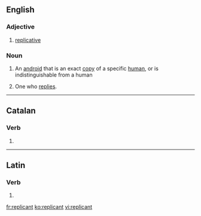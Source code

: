 ==English==

===Adjective===
{{en-adj}}

# [[replicative]]

===Noun===
{{en-noun}}

# {{science fiction}} An [[android]] that is an exact [[copy]] of a specific [[human]], or is indistinguishable from a human
# {{archaic}} One who [[reply|replies]].

----

==Catalan==

===Verb===
{{head|ca|verb form}}

# {{ca-verb form of|t=pres|m=ptc|replicar}}

----

==Latin==

===Verb===
{{la-verb-form|replicant}}

# {{conjugation of|replico|replicō|3|p|pres|act|ind|lang=la}}

[[fr:replicant]]
[[ko:replicant]]
[[vi:replicant]]